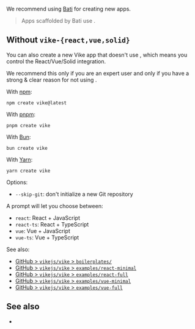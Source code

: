 
We recommend using [Bati](https://batijs.dev) for creating new apps.

> Apps scaffolded by Bati use <UiFrameworkVikeExtensionNames links/>.

## Without `vike-{react,vue,solid}`

You can also create a new Vike app that doesn't use <UiFrameworkVikeExtensionNames links/>, which means you control the React/Vue/Solid integration.

<Warning>
We recommend this only if you are an expert user and only if you have a strong & clear reason for not using <UiFrameworkVikeExtensionNames />.
</Warning>


With [npm](https://www.npmjs.com):

```shell
npm create vike@latest
```

With [pnpm](https://pnpm.io):

```shell
pnpm create vike
```

With [Bun](https://bun.sh):

```shell
bun create vike
```

With [Yarn](https://yarnpkg.com):

```shell
yarn create vike
```

Options:
- `--skip-git`: don't initialize a new Git repository

A prompt will let you choose between:
- `react`: React + JavaScript
- `react-ts`: React + TypeScript
- `vue`: Vue + JavaScript
- `vue-ts`: Vue + TypeScript

See also:
- [GitHub > `vikejs/vike` > `boilerplates/`](https://github.com/vikejs/vike/tree/main/boilerplates)
- [GitHub > `vikejs/vike` > `examples/react-minimal`](https://github.com/vikejs/vike/tree/main/examples/react-minimal)
- [GitHub > `vikejs/vike` > `examples/react-full`](https://github.com/vikejs/vike/tree/main/examples/react-full)
- [GitHub > `vikejs/vike` > `examples/vue-minimal`](https://github.com/vikejs/vike/tree/main/examples/react-minimal)
- [GitHub > `vikejs/vike` > `examples/vue-full`](https://github.com/vikejs/vike/tree/main/examples/vue-full)


## See also

- <Link href="/add" />
